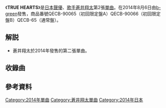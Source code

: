 {{NotChineseTitle|time=2015-12-14T04:47:38+00:00}}
{{expand|time=2013-12-13T10:32:05+00:00}}

{{Infobox Single 
| Name           = TRUE HEARTS
| Artist         = [[蒼井翔太|蒼井翔太]]
| Cover          = 
| Cover size     = 
| Album          = 
| A-side         = 
| B-side         = BURNING☆MAGIC -バニ☆マジ-
| Released       = 2014年8月6日
| Format         = [[單曲|單曲]]
| Recorded       = 2014年<br/>{{JPN}}
| Genre          = [[J-POP|J-POP]]
| Length         = 18:05<ref name="tower">{{Cite web|date=|url=http://tower.jp/item/3593590/|title=TRUE HEARTS|work=|author=|publisher=[[TOWER_RECORDS|TOWER RECORDS]]|accessdate=2014-08-04|archive-date=2014-08-08|archive-url=https://web.archive.org/web/20140808053753/http://tower.jp/item/3593590/|dead-url=no}}</ref>
| Label          = [[b-green|b-green]]（QECB-90065）<br/>[[b-green|b-green]]（QECB-90066）<br/>[[b-green|b-green]]（QECB-65）
| Writer         = [[上松範康|上松範康]]作曲 #1）<br/>[[RUCCA|RUCCA]]（作詞 #1）<br/>[[菊田大介|菊田大介]]（編曲 #1）<br/>蒼井翔太（作曲．作詞 #2）<br/>[[藤間仁|藤間仁]]（編曲 #2）
| Producer       = 
| Certification  = 
| Chart position =  
* 週間最高順位第7位（[[Oricon|Oricon]]）
| Last single    =  [[Virginal|Virginal]]<br/>（2014年）
| This single    =  '''TRUE HEARTS'''<br/>（2014年）
| Next single    = [[秘密之吻|秘密之吻]]<br/>（2014年）
| Misc           = 
}}
《'''TRUE HEARTS'''》是[[日本|日本]][[聲優|聲優]]、[[歌手|歌手]][[蒼井翔太|蒼井翔太]]第2張[[單曲|單曲]]。在2014年8月6日由[[b-green|b-green]]發售，商品番號QECB-90065（初回限定盤A）QECB-90066（初回限定盤B）QECB-65（通常盤）。

== 解説 ==
* 蒼井翔太於2014年發售的第二張單曲。

== 收錄曲 ==
{{tracklist
| collapsed       = 
| headline        = CD單曲
| extra_column    = 編曲
| total_length    = 18:05
| all_writing     =
| all_lyrics      = 
| all_music       = 
| all_arrangements=

| title1          = TRUE HEARTS
| note1           = 
| writer1         = 
| lyrics1         = RUCCA
| music1          = 上松範康（Elements Garden）
| extra1          = 菊田大介（Elements Garden）
| length1         = 5:00

| title2          = BURNING☆MAGIC -バニ☆マジ-
| note2           = 
| writer2         = 
| lyrics2         = 蒼井翔太
| music2          = 蒼井翔太
| extra2          = 藤間仁（Elements Garden）
| length2         = 3:44

| title3          = TRUE HEARTS（off vocal）
| note3           = 
| writer3         =
| lyrics3         = RUCCA
| music3          = 上松範康（Elements Garden）
| extra3          = 菊田大介（Elements Garden）
| length3         = 5:00

| title4          = BURNING☆MAGIC -バニ☆マジ-（off vocal）
| note4           = 
| writer4         =
| lyrics4         = 蒼井翔太
| music4          = 蒼井翔太
| extra4          = 藤間仁（Elements Garden）
| length4         = 3:41

}}

== 參考資料 ==
{{Reflist}}

{{DEFAULTSORT:TRUE HEARTS}}
[[Category:2014年單曲|Category:2014年單曲]]
[[Category:蒼井翔太單曲|Category:蒼井翔太單曲]]
[[Category:2014年日本|Category:2014年日本]]